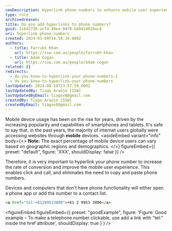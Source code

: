```yaml
---
seoDescription: Hyperlink phone numbers to enhance mobile user experience and increase conversion rates with a single click.
type: rule
archivedreason:
title: Do you add hyperlinks to phone numbers?
guid: 1c6d2736-acfa-49ee-9470-bb0414010ac8
uri: hyperlink-phone-numbers
created: 2024-01-09T14:54:34.000Z
authors:
  - title: Farrukh Khan
    url: https://ssw.com.au/people/farrukh-khan
  - title: Adam Cogan
    url: https://ssw.com.au/people/adam-cogan
related: []
redirects:
  - do-you-know-to-hyperlink-your-phone-numbers-2
  - do-you-know-to-hyperlink-your-phone-numbers
lastUpdated: 2024-08-19T23:57:59.000Z
lastUpdatedBy: Tiago Araújo [SSW]
lastUpdatedByEmail: tiagov8@gmail.com
createdBy: Tiago Araújo [SSW]
createdByEmail: tiagov8@gmail.com
---
```


Mobile device usage has been on the rise for years, driven by the increasing popularity and capabilities of smartphones and tablets. It's safe to say that, in the past years, the majority of internet users globally were accessing websites through **mobile** devices.
<asideEmbed
  variant="info"
  body={<>
    **Note:** The exact percentage of mobile device users can vary based on geographic regions and demographics.
  </>}
  figureEmbed={{
    preset: "default",
    figure: 'XXX',
    shouldDisplay: false
  }}
/>

Therefore, it is very important to hyperlink your phone number to increase the rate of conversion and improve the mobile user experience. This enables click and call, and eliminates the need to copy and paste phone numbers.

Devices and computers that don’t have phone functionality will either open a phone app or add the number to a contact list.

```html
<a href="tel:+61299533000">+61 2 9953 3000</a>
```

<figureEmbed figureEmbed={{
  preset: "goodExample",
  figure: 'Figure: Good example – To make a telephone number clickable, use add a link with "tel:" inside the href attribute',
  shouldDisplay: true
} } />
